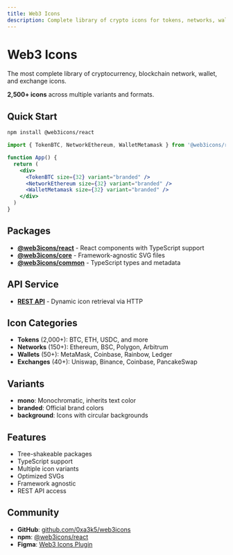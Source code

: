 ```yaml
---
title: Web3 Icons
description: Complete library of crypto icons for tokens, networks, wallets, and exchanges
---
```


# Web3 Icons

The most complete library of cryptocurrency, blockchain network, wallet, and exchange icons.

**2,500+ icons** across multiple variants and formats.

## Quick Start

```bash
npm install @web3icons/react
```

```jsx
import { TokenBTC, NetworkEthereum, WalletMetamask } from '@web3icons/react'

function App() {
  return (
    <div>
      <TokenBTC size={32} variant="branded" />
      <NetworkEthereum size={32} variant="branded" />
      <WalletMetamask size={32} variant="branded" />
    </div>
  )
}
```

## Packages

- **[@web3icons/react](/docs/packages/react)** - React components with TypeScript support
- **[@web3icons/core](/docs/packages/core)** - Framework-agnostic SVG files 
- **[@web3icons/common](/docs/packages/common)** - TypeScript types and metadata

## API Service

- **[REST API](/docs/api)** - Dynamic icon retrieval via HTTP

## Icon Categories

- **Tokens** (2,000+): BTC, ETH, USDC, and more
- **Networks** (150+): Ethereum, BSC, Polygon, Arbitrum
- **Wallets** (50+): MetaMask, Coinbase, Rainbow, Ledger
- **Exchanges** (40+): Uniswap, Binance, Coinbase, PancakeSwap

## Variants

- **mono**: Monochromatic, inherits text color
- **branded**: Official brand colors
- **background**: Icons with circular backgrounds

## Features

- Tree-shakeable packages
- TypeScript support  
- Multiple icon variants
- Optimized SVGs
- Framework agnostic
- REST API access

## Community

- **GitHub**: [github.com/0xa3k5/web3icons](https://github.com/0xa3k5/web3icons)
- **npm**: [@web3icons/react](https://www.npmjs.com/package/@web3icons/react)
- **Figma**: [Web3 Icons Plugin](https://figma.com/community/plugin/1170720285035693761)